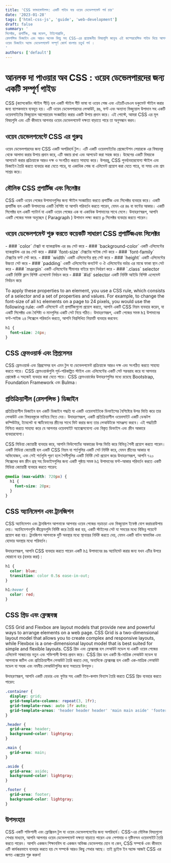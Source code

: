 ```yaml
---
title: 'CSS ফান্ডামেন্টালস: একটি গাইড ফর ওয়েব ডেভেলপমেন্ট পর্ব চার'
date: '2023-01-28'
tags: ['html-css-js', 'guide', 'web-development']
draft: false
summary: '
সিলেক্টর, প্রপার্টিজ, বক্স মডেল, টাইপোগ্রাফি, 
রেসপন্সিভ ডিজাইন এবং আরও অনেক কিছু সহ CSS-এর প্রয়োজনীয় বিষয়গুলি জানুন৷ এই কম্পেরহেন্সিভ গাইড দিয়ে আপনার ওয়েব ডিজাইন দক্ষতা বাড়ান।
ওয়েব ডিজাইন অ্যান্ড ডেভেলপমেন্ট সম্পূর্ণ কোর্স বাংলায় চতুর্থ পর্ব ।
'
authors: ['default']
---
```


# আনলক দা পাওয়ার অব CSS : ওয়েব ডেভেলপারদের জন্য একটি সম্পূর্ণ গাইড

CSS (ক্যাসকেডিং স্টাইল শীট) হল একটি স্টাইল শীট ভাষা যা ওয়েব পেজ এবং এইচটিএমএল ডকুমেন্ট স্টাইল করার জন্য ব্যাপকভাবে ব্যবহৃত হয়। এটি ওয়েব ডেভেলপারদের লেআউট, রঙ, ফন্ট এবং অন্যান্য ভিজ্যুয়াল উপাদান সহ একটি ওয়েবসাইটের ভিজ্যুয়াল আপেয়ারেস্ন সংজ্ঞায়িত করার একটি উপায় প্রদান করে। এই পোস্টে, আমরা CSS এর মূল বিষয়গুলি এবং এটি কীভাবে আপনার ওয়েব ডেভেলপমেন্ট দক্ষতা বাড়াতে পারে তা অনুসন্ধান করব।
<TOCInline toc={props.toc} asDisclosure fromHeading={1} toHeading={2} />
<br />

## ওয়েব ডেভেলপমেন্টে CSS এর গুরুত্ব

ওয়েব ডেভেলপারদের জন্য CSS একটি অপরিহার্য টুল। এটি একটি ওয়েবসাইটের প্রেজেন্টেশন লেয়ারকে এর বিষয়বস্তু থেকে আলাদা করার উপায় প্রদান করে, এটি বজায় রাখা এবং আপডেট করা সহজ করে। উদ্বেগের একটি বিষয়কে আপডেট করার প্রক্রিয়াকে আরও দক্ষ ও সংগঠিত করতে সাহায্য করে। উপরন্তু, CSS পুনর্ব্যবহারযোগ্য স্টাইল এবং ডিজাইন তৈরি করতে ব্যবহার করা যেতে পারে, যা একাধিক পেজ বা এলিমেন্ট প্রয়োগ করা যেতে পারে, যা সময় এবং শ্রম সাশ্রয় করে।

## মৌলিক CSS প্রপার্টিজ এবং সিলেক্টর

CSS একটি ওয়েব পেজের উপাদানগুলির জন্য স্টাইল সংজ্ঞায়িত করতে প্রপার্টিজ এবং সিলেক্টর ব্যবহার করে। একটি প্রপার্টিজ হল একটি উপাদানের একটি বৈশিষ্ট্য যা আপনি পরিবর্তন করতে পারেন, যেমন এর রঙ বা ফন্টের আকার। একটি সিলেক্টর হল একটি প্যাটার্ন যা একটি ওয়েব পেজের এক বা একাধিক উপাদানের সাথে মেলে। উদাহরণস্বরূপ, আপনি একটি পেজের সমস্ত অনুচ্ছেদ ( Paragraph ) উপাদান লক্ষ্য করতে `p` সিলেক্টর ব্যবহার করতে পারেন।

## ওয়েব ডেভেলপমেন্ট শুরু করতে কয়েকটি সাধারণ CSS প্রপার্টিজএবং সিলেক্টর

<TOCInline toc={props.toc} asDisclosure fromHeading={3} toHeading={3} />
- ### `color` 
  টেক্সট বা ব্যাকগ্রাউন্ড এর রঙ সেট করে 
- ### `background-color`
  একটি এলিমেন্টের ব্যাকগ্রাউন্ড এর রঙ সেট করে 
- ### `font-size` 
  টেক্সটের সাইজ সেট করে 
- ### `font-family` 
  টেক্সটের ফন্ট সেট করে. 
- ### `width` 
  একটি এলিমেন্টের প্রস্থ সেট করে
- ### `height` 
  একটি এলিমেন্টের উচ্চতা সেট করে 
- ### `padding` 
  একটি এলিমেন্টের কনটেন্ট ও ঐ এলিমেন্টের বর্ডার এর মাঝে ফাকা স্থান সেট করে 
- ### `margin` 
  একটি এলিমেন্টের সীমানার বাইরে স্থান নির্ধারণ করে 
- ### `.class`
   selector একটি নির্দিষ্ট ক্লাস বিশিষ্ট এলেমেন্ট নির্বাচন করে 
- ### `#id`
   selector একটি নির্দিষ্ট আইডি বিশিষ্ট এলেমেন্ট নির্বাচন করে

To apply these properties to an element, you use a CSS rule, which consists of a selector and a set of properties and values. For example, to change the font-size of all `h1` elements on a page to 24 pixels, you would use the following rule:
একটি এলিমেন্টে এই প্রপার্টিজগুলো প্রয়োগ করতে, আপনি একটি CSS নিয়ম ব্যবহার করেন, যা একটি সিলেক্টর এবং বৈশিষ্ট্য ও মানগুলির একটি সেট নিয়ে গঠিত। উদাহরণস্বরূপ, একটি পেজের সমস্ত `h1` উপাদানের ফন্ট-সাইজ ২৪ পিক্সেলে পরিবর্তন করতে, আপনি নিম্নলিখিত নিয়মটি ব্যবহার করবেন:

```css
h1 {
  font-size: 24px;
}
```

## CSS ফ্রেমওয়ার্ক এবং প্রিপ্রসেসর

CSS ফ্রেমওয়ার্ক এবং প্রিপ্রসেসর হল এমন টুল যা ডেভেলপমেন্ট প্রক্রিয়াকে আরও দক্ষ এবং সংগঠিত করতে সাহায্য করতে পারে। CSS ফ্রেমওয়ার্কগুলি পূর্ব-পরিকল্পিত স্টাইল এবং এলিমেন্টের একটি সেট সরবরাহ করে যা আপনার প্রোজেক্ট এ সহজেই ব্যবহার করা যেতে পারে। CSS ফ্রেমওয়ার্কের উদাহরণগুলির মধ্যে রয়েছে Bootstrap, Foundation Framework এবং Bulma।

## প্রতিক্রিয়াশীল (রেসপন্সিভ ) ডিজাইন

প্রতিক্রিয়াশীল ডিজাইন হল একটি ডিজাইন পদ্ধতি যা একটি ওয়েবসাইটকে ডিভাইসের বৈশিষ্ট্যের উপর ভিত্তি করে তার লেআউট এবং বিষয়বস্তুকে মানিয়ে নিতে দেয়। উদাহরণস্বরূপ, একটি প্রতিক্রিয়াশীল ওয়েবসাইট একটি ডেস্কটপ কম্পিউটার, ট্যাবলেট বা স্মার্টফোনের স্ক্রীনের সাথে ফিট করার জন্য তার লেআউটকে সামঞ্জস্য করবে। এই পদ্ধতিটি নিশ্চিত করতে সাহায্য করে যে আপনার ওয়েবসাইট অ্যাক্সেসযোগ্য এবং বিস্তৃত ডিভাইস এবং স্ক্রীন আকারে ব্যবহারযোগ্য।

CSS মিডিয়া ক্যোয়ারী ব্যবহার করে, আপনি ভিউপোর্টের আকারের উপর ভিত্তি করে বিভিন্ন শৈলী প্রয়োগ করতে পারেন। একটি মিডিয়া ক্যোয়ারী হল একটি CSS নিয়ম যা শর্তগুলির একটি সেট নির্দিষ্ট করে, যেমন স্ক্রীনের আকার বা অভিযোজন, এবং সেই শর্তগুলি পূরণ হলে শৈলীগুলির একটি নির্দিষ্ট সেট প্রয়োগ করে৷ উদাহরণস্বরূপ, আপনি ৭২০ পিক্সেলের কম স্ক্রীন প্রস্থ সহ ডিভাইসগুলির জন্য একটি পৃষ্ঠায় সমস্ত `h1` উপাদানের ফন্ট-আকার পরিবর্তন করতে একটি মিডিয়া ক্যোয়ারী ব্যবহার করতে পারেন:

```css
@media (max-width: 720px) {
  h1 {
    font-size: 20px;
  }
}
```

## CSS অ্যানিমেশন এবং ট্রানজিশন

CSS অ্যানিমেশন এবং ট্রানজিশন আপনাকে আপনার ওয়েব পেজের নড়াচড়া এবং ভিজ্যুয়াল ইফেক্ট যোগ করাচরাউপায় দেয়। অ্যানিমেশনগুলি কীফ্রেমগুলি নির্দিষ্ট করে তৈরি করা হয়, একটি স্টাইলের সেট যা সময়ের মধ্যে বিভিন্ন পয়েন্টে প্রয়োগ করা হয়। ট্রানজিশন আপনাকে দুটি অবস্থার মধ্যে স্থানান্তর নির্দিষ্ট করতে দেয়, যেমন একটি বাটন স্বাভাবিক এবং হোভার অবস্থার মধ্যে পরিবর্তন।

উদাহরণস্বরূপ, আপনি CSS ব্যবহার করতে পারেন একটি `h1` উপাদানের রঙ অ্যানিমেট করার জন্য যখন এটির উপরে ঘোরানো হয় (হভার করা) :

```css
h1 {
  color: blue;
  transition: color 0.5s ease-in-out;
}

h1:hover {
  color: red;
}
```

## CSS গ্রিড এবং ফ্লেক্সবক্স

CSS Grid and Flexbox are layout models that provide new and powerful ways to arrange elements on a web page. CSS Grid is a two-dimensional layout model that allows you to create complex and responsive layouts, while Flexbox is a one-dimensional layout model that is best suited for simple and flexible layouts.
CSS গ্রিড এবং ফ্লেক্সবক্স হল লেআউট মডেল যা একটি ওয়েব পেজের এলিমেন্ট সাজানোর নতুন এবং শক্তিশালী উপায় প্রদান করে। CSS গ্রিড হল একটি দ্বি-মাত্রিক লেআউট মডেল যা আপনাকে জটিল এবং প্রতিক্রিয়াশীল লেআউট তৈরি করতে দেয়, অন্যদিকে ফ্লেক্সবক্স হল একটি এক-মাত্রিক লেআউট মডেল যা সহজ এবং নমনীয় লেআউটগুলির জন্য সবচেয়ে উপযুক্ত।

উদাহরণস্বরূপ, আপনি একটি হেডার এবং ফুটার সহ একটি তিন-কলাম বিন্যাস তৈরি করতে CSS গ্রিড ব্যবহার করতে পারেন:

```css
.container {
  display: grid;
  grid-template-columns: repeat(3, 1fr);
  grid-template-rows: auto 1fr auto;
  grid-template-areas: 'header header header' 'main main aside' 'footer footer footer';
}

.header {
  grid-area: header;
  background-color: lightgray;
}

.main {
  grid-area: main;
}

.aside {
  grid-area: aside;
  background-color: lightgray;
}

.footer {
  grid-area: footer;
  background-color: lightgray;
}
```

## উপসংহার

CSS একটি শক্তিশালী এবং ফ্লেক্সিবল টুল যা ওয়েব ডেভেলপমেন্টের জন্য অপরিহার্য। CSS-এর মৌলিক বিষয়গুলো শেখার মাধ্যমে, আপনি আপনার ওয়েব ডেভেলপমেন্ট দক্ষতা বাড়াতে পারেন এবং পেশাদার ও দৃষ্টিনন্দন ওয়েবসাইট তৈরি করতে পারেন। আপনি একজন শিক্ষানবিস বা একজন অভিজ্ঞ ডেভেলপার হোন না কেন, CSS সম্পর্কে এবং কীভাবে এটি কার্যকরভাবে ব্যবহার করতে হয় সে সম্পর্কে আরও কিছু শেখার আছে। তাই ড্রাইভ ইন অ্যান্ড আজই CSS এর জগত এক্সপ্লোর শুরু করুন!
